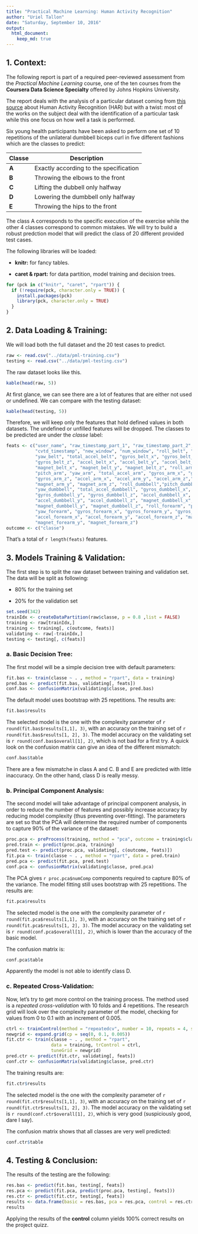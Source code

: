 ```yaml
---
title: "Practical Machine Learning: Human Activity Recognition"
author: "Uriel Tallon"
date: "Saturday, September 10, 2016"
output: 
  html_document:
    keep_md: true
---
```


## 1. Context:

The following report is part of a required peer-reviewed assessment from the _Practical Machine Learning_ course, one of the ten courses from the __Coursera Data Science Specialty__ offered by Johns Hopkins University.

The report deals with the analysis of a particular dataset coming from [this source](http://groupware.les.inf.puc-rio.br/har) about Human Activity Recognition (HAR) but with a twist: most of the works on the subject deal with the identification of a particular task while this one focus on how well a task is performed. 

Six young health participants have been asked to perform one set of 10 repetitions of the unilateral dumbbell biceps curl in five different fashions which are the classes to predict:

| Classe  | Description                                           |
|---------|-------------------------------------------------------|
| __A__   | Exactly according to the specification                |
| __B__   | Throwing the elbows to the front                      |
| __C__   | Lifting the dubbell only halfway                      |
| __D__   | Lowering the dumbbell only halfway                    |
| __E__   | Throwing the hips to the front                        |

The class A corresponds to the specific execution of the exercise while the other 4 classes correspond to common mistakes. We will try to build a robust predction model that will predict the class of 20 different provided test cases.

The following libraries will be loaded:

* __knitr:__ for fancy tables.

* __caret & rpart:__ for data partition, model training and decision trees.

```r
for (pck in c("knitr", "caret", "rpart")) {
  if (!require(pck, character.only = TRUE)) {
    install.packages(pck)
    library(pck, character.only = TRUE)
  }
}
```

## 2. Data Loading & Training:

We will load both the full dataset and the 20 test cases to predict.

```r
raw <- read.csv("../data/pml-training.csv")
testing <- read.csv("../data/pml-testing.csv")
```

The raw dataset looks like this.

```r
kable(head(raw, 5))
```

At first glance, we can see there are a lot of features that are either not used or undefined. We can compare with the testing dataset:

```r
kable(head(testing, 5))
```

Therefore, we will keep only the features that hold defined values in both datasets. The undefined or unfilled features will be dropped. The classes to be predicted are under the _classe_ label:

```r
feats <- c("user_name", "raw_timestamp_part_1", "raw_timestamp_part_2",
           "cvtd_timestamp", "new_window", "num_window", "roll_belt", "pitch_belt",
           "yaw_belt", "total_accel_belt", "gyros_belt_x", "gyros_belt_y",
           "gyros_belt_z", "accel_belt_x", "accel_belt_y", "accel_belt_z",
           "magnet_belt_x", "magnet_belt_y", "magnet_belt_z", "roll_arm",
           "pitch_arm", "yaw_arm", "total_accel_arm", "gyros_arm_x", "gyros_arm_y",
           "gyros_arm_z", "accel_arm_x", "accel_arm_y", "accel_arm_z","magnet_arm_x",
           "magnet_arm_y", "magnet_arm_z", "roll_dumbbell","pitch_dumbbell",
           "yaw_dumbbell", "total_accel_dumbbell", "gyros_dumbbell_x",
           "gyros_dumbbell_y", "gyros_dumbbell_z", "accel_dumbbell_x",
           "accel_dumbbell_y", "accel_dumbbell_z", "magnet_dumbbell_x",
           "magnet_dumbbell_y", "magnet_dumbbell_z", "roll_forearm", "pitch_forearm",
           "yaw_forearm", "gyros_forearm_x", "gyros_forearm_y", "gyros_forearm_z",
           "accel_forearm_x", "accel_forearm_y", "accel_forearm_z", "magnet_forearm_x",
           "magnet_forearm_y", "magnet_forearm_z")
outcome <- c("classe")
```

That's a total of `r length(feats)` features.

## 3. Models Training & Validation:

The first step is to split the raw dataset between training and validation set. The data will be split as following:

* 80% for the training set

* 20% for the validation set

```r
set.seed(342)
trainIdx <- createDataPartition(raw$classe, p = 0.8 ,list = FALSE)
training <- raw[trainIdx,]
training <- training[, c(outcome, feats)]
validating <- raw[-trainIdx,]
testing <- testing[, c(feats)]
```

### a. Basic Decision Tree:

The first model will be a simple decision tree with default parameters: 

```r
fit.bas <- train(classe ~ . , method = "rpart", data = training)
pred.bas <- predict(fit.bas, validating[, feats])
conf.bas <- confusionMatrix(validating$classe, pred.bas)
```

The default model uses bootstrap with 25 repetitions. The results are:

```r
fit.bas$results
```

The selected model is the one with the complexity parameter of `r round(fit.bas$results[1,1], 3)`, with an accuracy on the training set of `r round(fit.bas$results[1, 2], 3)`. The model accuracy on the validating set is `r round(conf.bas$overall[1], 2)`, which is not bad for a first try. A quick look on the confusion matrix can give an idea of the different mismatch:

```r
conf.bas$table
```

There are a few mismatche in class A and C. B and E are predicted with little inaccuracy. On the other hand, class D is really messy.

### b. Principal Component Analysis:

The second model will take advantage of principal component analysis, in order to reduce the number of features and possibly increase accuracy by reducing model complexity (thus preventing over-fitting). The parameters are set so that the PCA will determine the required number of components to capture 90% of the variance of the dataset:

```r
proc.pca <- preProcess(training, method = "pca", outcome = training$classe, thresh = 0.8)
pred.train <- predict(proc.pca, training)
pred.test <- predict(proc.pca, validating[, c(outcome, feats)])
fit.pca <- train(classe ~ . , method = "rpart", data = pred.train)
pred.pca <- predict(fit.pca, pred.test)
conf.pca <- confusionMatrix(validating$classe, pred.pca)
```

The PCA gives `r proc.pca$numComp` components required to capture 80% of the variance. The model fitting still uses bootstrap with 25 repetitions. The results are:

```r
fit.pca$results
```

The selected model is the one with the complexity parameter of `r round(fit.pca$results[1,1], 3)`, with an accuracy on the training set of `r round(fit.pca$results[1, 2], 3)`. The model accuracy on the validating set is `r round(conf.pca$overall[1], 2)`, which is lower than the accuracy of the basic model.

The confusion matrix is:

```r
conf.pca$table
```

Apparently the model is not able to identify class D.

### c. Repeated Cross-Validation:

Now, let's try to get more control on the training process. The method used is a _repeated cross-validation_ with 10 folds and 4 repetitions. The research grid will look over the complexity parameter of the model, checking for values from 0 to 0.1 with an increment of 0.005.

```r
ctrl <- trainControl(method = "repeatedcv", number = 10, repeats = 4, search = "grid")
newgrid <- expand.grid(cp = seq(0, 0.1, 0.005))
fit.ctr <- train(classe ~ . , method = "rpart",
                 data = training, trControl = ctrl,
                 tuneGrid = newgrid)
pred.ctr <- predict(fit.ctr, validating[, feats])
conf.ctr <- confusionMatrix(validating$classe, pred.ctr)
```

The training results are:

```r
fit.ctr$results
```

The selected model is the one with the complexity parameter of `r round(fit.ctr$results[1,1], 3)`, with an accuracy on the training set of `r round(fit.ctr$results[1, 2], 3)`. The model accuracy on the validating set is `r round(conf.ctr$overall[1], 2)`, which is very good (suspiciously good, dare I say).

The confusion matrix shows that all classes are very well predicted:

```r
conf.ctr$table
```

## 4. Testing & Conclusion:

The results of the testing are the following:

```r
res.bas <- predict(fit.bas, testing[, feats])
res.pca <- predict(fit.pca, predict(proc.pca, testing[, feats]))
res.ctr <- predict(fit.ctr, testing[, feats])
results <- data.frame(basic = res.bas, pca = res.pca, control = res.ctr)
results
```

Applying the results of the __control__ column yields 100% correct results on the project quizz.